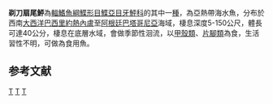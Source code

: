 {{Speciesbox 
| taxon = Xystreurys rasile
| authority = [[Jordan|Jordan]], 1891
| status = LC
| status_system = IUCN3.1
| synonyms = *''Verecundum rasile,Jordan, 1891''
}}
'''剃刀扇尾鮃'''為[[輻鰭魚綱|輻鰭魚綱]][[鰈形目|鰈形目]][[鰈亞目|鰈亞目]][[牙鮃科|牙鮃科]]的其中一[[種|種]]，為亞熱帶海水魚，分布於西南[[大西洋|大西洋]][[巴西|巴西]][[里約熱內盧|里約熱內盧]]至[[阿根廷|阿根廷]][[巴塔哥尼亞|巴塔哥尼亞]]海域，棲息深度5-150公尺，體長可達40公分，棲息在底層水域，會做季節性洄流，以[[甲殼類|甲殼類]]、[[片腳類|片腳類]]為食，生活習性不明，可做為食用魚。

==参考文献==
{{reflist}}
{{Taxonbar}}

[[Category:IUCN红色名录无危物种|T]]
[[Category:食用魚|T]]
[[Category:扇尾鮃屬|T]]